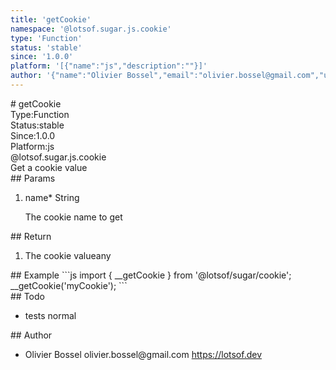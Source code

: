 ```yaml
---
title: 'getCookie'
namespace: '@lotsof.sugar.js.cookie'
type: 'Function'
status: 'stable'
since: '1.0.0'
platform: '[{"name":"js","description":""}]'
author: '{"name":"Olivier Bossel","email":"olivier.bossel@gmail.com","url":"https://lotsof.dev"}'
---
```

<div class="docmap-mdx">
# getCookie
<div class="_metas">
<div class="_type"><span class="_type-label">Type:</span><span class="_type-value">Function</span></div>
<div class="_status"><span class="_status-label">Status:</span><span class="_status-value -stable">stable</span></div>
<div class="_since"><span class="_since-label">Since:</span><span class="_since-value">1.0.0</span></div>
<div class="_platform"><span class="_platform-label">Platform:</span><span class="_platform-value -js">js</span></div>
</div>
<div class="_namespace">@lotsof.sugar.js.cookie</div>
<div class="_description">
Get a cookie value
</div>
<div class="_params">
## Params
<ol class="_list">
<li class="_item">
<span class="_name">name<span class="_required">*</span></span><span class="_default"></span> <span class="_type">String</span>
<p class="_description">The cookie name to get</p>
</li>
</ol>
</div>
<div class="_return">
## Return
<ol class="_list">
<li class="_item">
<span class="_description">The cookie value</span><span class="_default"></span><span class="_type">any</span>
</li>
</ol>
</div>
<div class="_examples">
## Example
```js
import { __getCookie } from '@lotsof/sugar/cookie';
__getCookie('myCookie');
```
</div>
<div class="_todo">
## Todo
<ul class="_list">
<li class="_item">
<span class="_description">tests</span>
<span class="_priority -normal">normal</span>
</li>
</ul>
</div>
<div class="_author">
## Author
<ul class="_list">
<li class="_item">
<span class="_name">Olivier Bossel</span>
<span class="_email">olivier.bossel@gmail.com</span>
<a href="https://lotsof.dev" target="_blank" class="_url">https://lotsof.dev</a>
</li>
</ul>
</div>
</div>